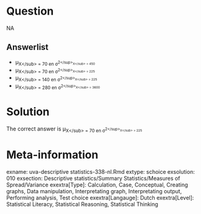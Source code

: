 Question
========

NA

Answerlist
----------
* &mu;<sub>X<\/sub> = 70 en &sigma;<sup>2<\/sup><sub>X<\/sub> = 450
* &mu;<sub>X<\/sub> = 70 en &sigma;<sup>2<\/sup><sub>X<\/sub> = 225
* &mu;<sub>X<\/sub> = 140 en &sigma;<sup>2<\/sup><sub>X<\/sub> = 225
* &mu;<sub>X<\/sub> = 280 en &sigma;<sup>2<\/sup><sub>X<\/sub> = 3600

Solution
========

The correct answer is  &mu;<sub>X<\/sub> = 70 en &sigma;<sup>2<\/sup><sub>X<\/sub> = 225 

Meta-information
================
exname: uva-descriptive statistics-338-nl.Rmd 
extype: schoice 
exsolution: 010 
exsection: Descriptive statistics/Summary Statistics/Measures of Spread/Variance
exextra[Type]: Calculation, Case, Conceptual, Creating graphs, Data manipulation, Interpretating graph, Interpretating output, Performing analysis, Test choice 
exextra[Langauge]: Dutch 
exextra[Level]: Statistical Literacy, Statistical Reasoning, Statistical Thinking 
